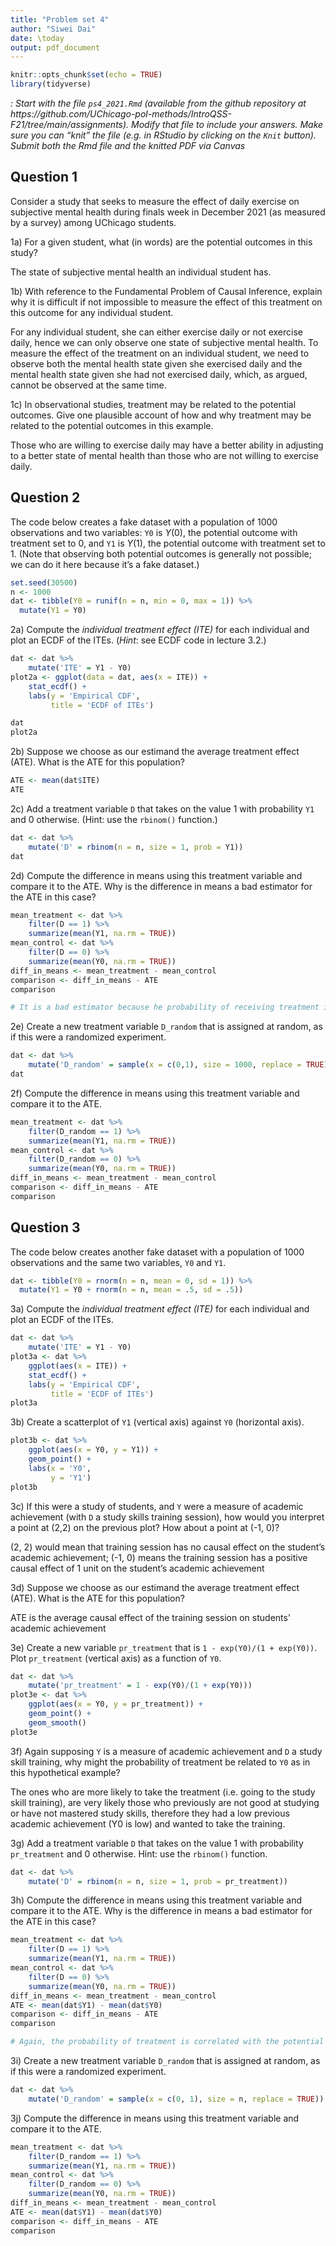 ```yaml
---
title: "Problem set 4"
author: "Siwei Dai"
date: \today
output: pdf_document
---
```


```r
knitr::opts_chunk$set(echo = TRUE)
library(tidyverse)
```

*\textsc{Note1}: Start with the file `ps4_2021.Rmd` (available from the github repository at https://github.com/UChicago-pol-methods/IntroQSS-F21/tree/main/assignments). Modify that file to include your answers. Make sure you can "knit" the file (e.g. in RStudio by clicking on the `Knit` button). Submit both the Rmd file and the knitted PDF via Canvas*


## Question 1

Consider a study that seeks to measure the effect of daily exercise on subjective mental health during finals week in December 2021 (as measured by a survey) among UChicago students.

1a) For a given student, what (in words) are the potential outcomes in this study?  

The state of subjective mental health an individual student has.


1b) With reference to the Fundamental Problem of Causal Inference, explain why it is difficult if not impossible to measure the effect of this treatment on this outcome for any individual student.  

For any individual student, she can either exercise daily or not exercise daily, hence we can only observe one state of subjective mental health. To measure the effect of the treatment on an individual student, we need to observe both the mental health state given she exercised daily and the mental health state given she had not exercised daily, which, as argued, cannot be observed at the same time.  

1c) In observational studies, treatment may be related to the potential outcomes. Give one plausible account of how and why treatment may be related to the potential outcomes in this example.  

Those who are willing to exercise daily may have a better ability in adjusting to a better state of mental health than those who are not willing to exercise daily.  


## Question 2

The code below creates a fake dataset with a population of 1000 observations and two variables: `Y0` is $Y(0)$, the potential outcome with treatment set to 0, and `Y1` is $Y(1)$, the potential outcome with treatment set to 1. (Note that observing both potential outcomes is generally not possible; we can do it here because it's a fake dataset.)

```r
set.seed(30500)
n <- 1000
dat <- tibble(Y0 = runif(n = n, min = 0, max = 1)) %>% 
  mutate(Y1 = Y0)
```

2a) Compute the *individual treatment effect (ITE)* for each individual and plot an ECDF of the ITEs. (*Hint*: see ECDF code in lecture 3.2.)
```r
dat <- dat %>% 
    mutate('ITE' = Y1 - Y0)
plot2a <- ggplot(data = dat, aes(x = ITE)) + 
    stat_ecdf() +
    labs(y = 'Empirical CDF', 
         title = 'ECDF of ITEs')

dat
plot2a
```
 

2b) Suppose we choose as our estimand the average treatment effect (ATE). What is the ATE for this population?
```r
ATE <- mean(dat$ITE)
ATE
```



2c) Add a treatment variable `D` that takes on the value 1 with probability `Y1` and 0 otherwise. (Hint: use the `rbinom()` function.)
```r
dat <- dat %>% 
    mutate('D' = rbinom(n = n, size = 1, prob = Y1))
dat
```


2d) Compute the difference in means using this treatment variable and compare it to the ATE. Why is the difference in means a bad estimator for the ATE in this case?

```r
mean_treatment <- dat %>% 
    filter(D == 1) %>% 
    summarize(mean(Y1, na.rm = TRUE))
mean_control <- dat %>% 
    filter(D == 0) %>% 
    summarize(mean(Y0, na.rm = TRUE))
diff_in_means <- mean_treatment - mean_control
comparison <- diff_in_means - ATE
comparison

# It is a bad estimator because he probability of receiving treatment is related with the potential outcome Y(1)

```

2e) Create a new treatment variable `D_random` that is assigned at random, as if this were a randomized experiment. 
```r
dat <- dat %>% 
    mutate('D_random' = sample(x = c(0,1), size = 1000, replace = TRUE))
dat
```

2f) Compute the difference in means using this treatment variable and compare it to the ATE.  
```r
mean_treatment <- dat %>% 
    filter(D_random == 1) %>% 
    summarize(mean(Y1, na.rm = TRUE))
mean_control <- dat %>% 
    filter(D_random == 0) %>% 
    summarize(mean(Y0, na.rm = TRUE))
diff_in_means <- mean_treatment - mean_control
comparison <- diff_in_means - ATE
comparison
```



## Question 3

The code below creates another fake dataset with a population of 1000 observations and the same two variables, `Y0` and `Y1`.

```r
dat <- tibble(Y0 = rnorm(n = n, mean = 0, sd = 1)) %>% 
  mutate(Y1 = Y0 + rnorm(n = n, mean = .5, sd = .5))
```

3a) Compute the *individual treatment effect (ITE)* for each individual and plot an ECDF of the ITEs.
```r
dat <- dat %>% 
    mutate('ITE' = Y1 - Y0)
plot3a <- dat %>% 
    ggplot(aes(x = ITE)) +
    stat_ecdf() +
    labs(y = 'Empirical CDF', 
         title = 'ECDF of ITEs')
plot3a
```

3b) Create a scatterplot of `Y1` (vertical axis) against `Y0` (horizontal axis).   
```r
plot3b <- dat %>% 
    ggplot(aes(x = Y0, y = Y1)) +
    geom_point() +
    labs(x = 'Y0', 
         y = 'Y1')
plot3b
```

3c) If this were a study of students, and `Y` were a measure of academic achievement (with `D` a study skills training session), how would you interpret a point at (2,2) on the previous plot? How about a point at (-1, 0)?  

(2, 2) would mean that training session has no causal effect on the student's academic achievement; (-1, 0) means the training session has a positive causal effect of 1 unit on the student's academic achievement  


3d) Suppose we choose as our estimand the average treatment effect (ATE). What is the ATE for this population?  

ATE is the average causal effect of the training session on students' academic achievement


3e) Create a new variable `pr_treatment` that is `1 - exp(Y0)/(1 + exp(Y0))`. Plot `pr_treatment` (vertical axis) as a function of `Y0`. 
```r
dat <- dat %>% 
    mutate('pr_treatment' = 1 - exp(Y0)/(1 + exp(Y0)))
plot3e <- dat %>% 
    ggplot(aes(x = Y0, y = pr_treatment)) +
    geom_point() +
    geom_smooth()
plot3e
```


3f) Again supposing `Y` is a measure of academic achievement and `D` a study skill training, why might the probability of treatment be related to `Y0` as in this hypothetical example? 

The ones who are more likely to take the treatment (i.e. going to the study skill training), are very likely those who previously are not good at studying or have not mastered study skills, therefore they had a low previous academic achievement (Y0 is low) and wanted to take the training.

3g) Add a treatment variable `D` that takes on the value 1 with probability `pr_treatment` and 0 otherwise. Hint: use the `rbinom()` function.
```r
dat <- dat %>% 
    mutate('D' = rbinom(n = n, size = 1, prob = pr_treatment))
```


3h) Compute the difference in means using this treatment variable and compare it to the ATE. Why is the difference in means a bad estimator for the ATE in this case?

```r
mean_treatment <- dat %>% 
    filter(D == 1) %>% 
    summarize(mean(Y1, na.rm = TRUE))
mean_control <- dat %>% 
    filter(D == 0) %>% 
    summarize(mean(Y0, na.rm = TRUE))
diff_in_means <- mean_treatment - mean_control
ATE <- mean(dat$Y1) - mean(dat$Y0)
comparison <- diff_in_means - ATE
comparison

# Again, the probability of treatment is correlated with the potential outcome.
```

3i) Create a new treatment variable `D_random` that is assigned at random, as if this were a randomized experiment. 
```r
dat <- dat %>% 
    mutate('D_random' = sample(x = c(0, 1), size = n, replace = TRUE))
```


3j) Compute the difference in means using this treatment variable and compare it to the ATE.  
```r
mean_treatment <- dat %>% 
    filter(D_random == 1) %>% 
    summarize(mean(Y1, na.rm = TRUE))
mean_control <- dat %>% 
    filter(D_random == 0) %>% 
    summarize(mean(Y0, na.rm = TRUE))
diff_in_means <- mean_treatment - mean_control
ATE <- mean(dat$Y1) - mean(dat$Y0)
comparison <- diff_in_means - ATE
comparison
```


